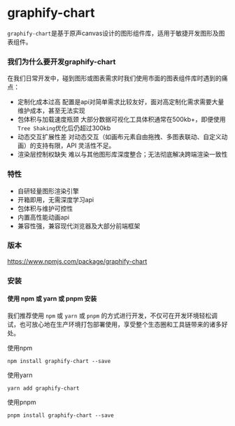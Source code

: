 # graphify-chart
`graphify-chart`是基于原声canvas设计的图形组件库，适用于敏捷开发图形及图表组件。
### 我们为什么要开发graphify-chart
在我们日常开发中，碰到图形或图表需求时我们使用市面的图表组件库时遇到的痛点：
- 定制化成本过高
  配置是api对简单需求比较友好，面对高定制化需求需要大量维护成本，甚至无法实现
- 包体积与加载速度瓶颈
  大部分数据可视化工具体积通常在500kb+，即便使用`Tree Shaking`优化后仍超过300kb
- 动态交互扩展性差
  对动态交互（如画布元素自由拖拽、多图表联动、自定义动画）的支持有限，API 灵活性不足。
- 渲染层控制权缺失
  难以与其他图形库深度整合；无法彻底解决跨端渲染一致性
### 特性
- 自研轻量图形渲染引擎
- 开箱即用，无需深度学习api
- 包体积与维护可控性
- 内置高性能动画api
- 兼容性强，兼容现代浏览器及大部分前端框架
### 版本
 https://www.npmjs.com/package/graphify-chart
### 安装
#### 使用 npm 或 yarn 或 pnpm 安装
我们推荐使用 `npm` 或 `yarn` 或 `pnpm` 的方式进行开发，不仅可在开发环境轻松调试，也可放心地在生产环境打包部署使用，享受整个生态圈和工具链带来的诸多好处。

使用npm
```nodejs
npm install graphify-chart --save
```
使用yarn
```nodejs
yarn add graphify-chart
```
使用pnpm
```nodejs
pnpm install graphify-chart --save
```
